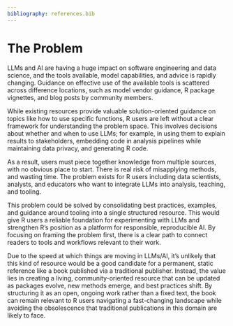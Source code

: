 ```yaml
---
bibliography: references.bib
---
```


# The Problem

LLMs and AI are having a huge impact on software engineering and data science, and the tools available, model capabilities, and advice is rapidly changing.  Guidance on effective use of the available tools is scattered across difference locations, such as model vendor guidance, R package vignettes, and blog posts by community members.  

While existing resources provide valuable solution-oriented guidance on topics like how to use specific functions, R users are left without a clear framework for understanding the problem space.  This involves decisions about whether and when to use LLMs; for example, in using them to explain results to stakeholders, embedding code in analysis pipelines while maintaining data privacy, and generating R code.  

As a result, users must piece together knowledge from multiple sources, with no obvious place to start.  There is real risk of misapplying methods, and wasting time.  The problem exists for R users including data scientists, analysts, and educators who want to integrate LLMs into analysis, teaching, and tooling. 

This problem could be solved by consolidating best practices, examples, and guidance around tooling into a single structured resource.  This would give R users a reliable foundation for experimenting with LLMs and strengthen R's position as a platform for responsible, reproducible AI.  By focusing on framing the problem first, there is a clear path to connect readers to tools and workflows relevant to their work.

Due to the speed at which things are moving in LLMs/AI, it's unlikely that this kind of resource would be a good candidate for a permanent, static reference like a book published via a traditional publisher.  Instead, the value lies in creating a living, community-oriented resource that can be updated as packages evolve, new methods emerge, and best practices shift. By structuring it as an open, ongoing work rather than a fixed text, the book can remain relevant to R users navigating a fast-changing landscape while avoiding the obsolescence that traditional publications in this domain are likely to face.